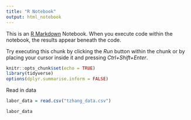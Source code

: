 ```yaml
---
title: "R Notebook"
output: html_notebook
---
```


This is an [R Markdown](http://rmarkdown.rstudio.com) Notebook. When you execute code within the notebook, the results appear beneath the code. 

Try executing this chunk by clicking the *Run* button within the chunk or by placing your cursor inside it and pressing *Ctrl+Shift+Enter*. 

```r
knitr::opts_chunk$set(echo = TRUE)
library(tidyverse)
options(dplyr.summarise.inform = FALSE)

```

Read in data
```r
labor_data = read.csv("tzhang_data.csv")

labor_data
```
